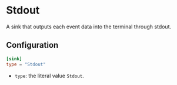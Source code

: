 # Stdout

A sink that outputs each event data into the terminal through stdout.

## Configuration

```toml
[sink]
type = "Stdout"
```

- `type`: the literal value `Stdout`.
